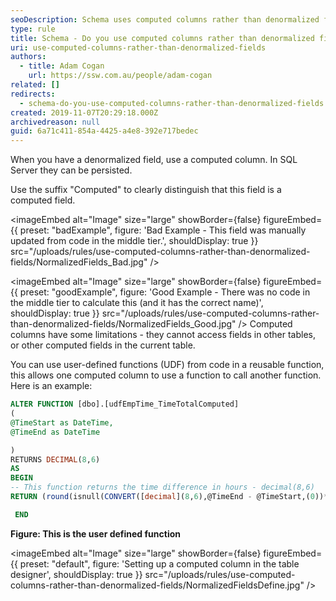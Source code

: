 ```yaml
---
seoDescription: Schema uses computed columns rather than denormalized fields to improve data integrity and reduce complexity.
type: rule
title: Schema - Do you use computed columns rather than denormalized fields?
uri: use-computed-columns-rather-than-denormalized-fields
authors:
  - title: Adam Cogan
    url: https://ssw.com.au/people/adam-cogan
related: []
redirects:
  - schema-do-you-use-computed-columns-rather-than-denormalized-fields
created: 2019-11-07T20:29:18.000Z
archivedreason: null
guid: 6a71c411-854a-4425-a4e8-392e717bedec
---
```


When you have a denormalized field, use a computed column. In SQL Server they can be persisted.

Use the suffix "Computed" to clearly distinguish that this field is a computed field.

<imageEmbed
  alt="Image"
  size="large"
  showBorder={false}
  figureEmbed={{
    preset: "badExample",
    figure: 'Bad Example - This field was manually updated from code in the middle tier.',
    shouldDisplay: true
  }}
  src="/uploads/rules/use-computed-columns-rather-than-denormalized-fields/NormalizedFields_Bad.jpg"
/>

<imageEmbed
  alt="Image"
  size="large"
  showBorder={false}
  figureEmbed={{
    preset: "goodExample",
    figure: 'Good Example - There was no code in the middle tier to calculate this (and it has the correct name)',
    shouldDisplay: true
  }}
  src="/uploads/rules/use-computed-columns-rather-than-denormalized-fields/NormalizedFields_Good.jpg"
/>
Computed columns have some limitations - they cannot access fields in other tables, or other computed fields in the current table.

You can use user-defined functions (UDF) from code in a reusable function, this allows one computed column to use a function to call another function. Here is an example:

```sql
ALTER FUNCTION [dbo].[udfEmpTime_TimeTotalComputed]
(
@TimeStart as DateTime,
@TimeEnd as DateTime

)
RETURNS DECIMAL(8,6)
AS
BEGIN
-- This function returns the time difference in hours - decimal(8,6)
RETURN (round(isnull(CONVERT([decimal](8,6),@TimeEnd - @TimeStart,(0))*(24),(0)),(2)))

 END
```

**Figure: This is the user defined function**


<imageEmbed
  alt="Image"
  size="large"
  showBorder={false}
  figureEmbed={{
    preset: "default",
    figure: 'Setting up a computed column in the table designer',
    shouldDisplay: true
  }}
  src="/uploads/rules/use-computed-columns-rather-than-denormalized-fields/NormalizedFieldsDefine.jpg"
/>